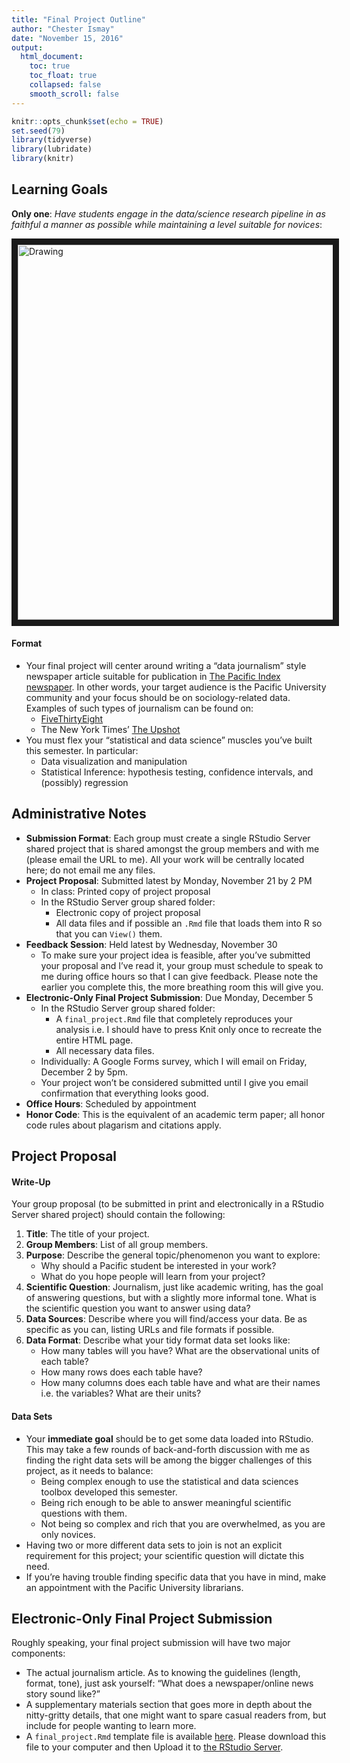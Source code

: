 ```yaml
---
title: "Final Project Outline"
author: "Chester Ismay"
date: "November 15, 2016"
output:
  html_document:
    toc: true
    toc_float: true
    collapsed: false
    smooth_scroll: false
---
```


```r
knitr::opts_chunk$set(echo = TRUE)
set.seed(79)
library(tidyverse)
library(lubridate)
library(knitr)
```

## Learning Goals

**Only one**: *Have students engage in the
data/science research pipeline in as faithful a manner as possible while
maintaining a level suitable for novices*:

<img src="pipeline4.png" alt="Drawing" style="width: 600px;" border="10"/>


#### Format

* Your final project will center around writing a "data journalism" style 
newspaper article suitable for publication in <a href =
"http://www.pacindex.com/" target = "_blank">The Pacific Index
newspaper</a>. In other words, your target audience is the Pacific University community and your focus should be on sociology-related data.
Examples of such types of journalism can be found on:
    + <a href = "http://fivethirtyeight.com/" target = "_blank">FiveThirtyEight</a>
    + The New York Times' <a href = "http://www.nytimes.com/section/upshot" target = "_blank">The Upshot</a>
* You must flex your "statistical and data science" muscles you've
built this semester. In particular:
    + Data visualization and manipulation
    + Statistical Inference: hypothesis testing, confidence intervals, and (possibly) regression

## Administrative Notes

* **Submission Format**: Each group must create a single RStudio Server shared 
project that is shared amongst the group members and with me (please email the
URL to me). All your work will be centrally located here; do not email me any
files.
* **Project Proposal**: Submitted latest by Monday, November 21 by 2 PM
    + In class: Printed copy of project proposal
    + In the RStudio Server group shared folder:
        + Electronic copy of project proposal
        + All data files and if possible an `.Rmd` file that loads them into R so that you can `View()` them.
* **Feedback Session**: Held latest by Wednesday, November 30
    + To make sure your project idea is feasible, after you've submitted your
    proposal and I've read it, your group must schedule to speak to me during
    office hours so that I can give feedback. Please note the earlier you complete this, the more breathing room
    this will give you.
* **Electronic-Only Final Project Submission**: Due Monday, December 5
    + In the RStudio Server group shared folder:
        + A `final_project.Rmd` file that completely reproduces your analysis i.e. I should have to press Knit only once to recreate the entire HTML page.
        + All necessary data files.
    + Individually: A Google Forms survey, which I will email on Friday, December 2 by 5pm.
    + Your project won't be considered submitted until I give you email confirmation that everything looks good.
* **Office Hours**: Scheduled by appointment
* **Honor Code**: This is the equivalent of an academic term paper; all honor code rules about plagarism and citations apply.





## Project Proposal

#### Write-Up

Your group proposal (to be submitted in print and electronically in a RStudio
Server shared project) should contain the following:

1. **Title**: The title of your project.
1. **Group Members**: List of all group members.
1. **Purpose**: Describe the general topic/phenomenon you want to explore:
    + Why should a Pacific student be interested in your work? 
    + What do you hope people will learn from your project?
1. **Scientific Question**: Journalism, just like academic writing, has the goal
of answering questions, but with a slightly more informal tone. What is the 
scientific question you want to answer using data?
1. **Data Sources**: Describe where you will find/access your
data. Be as specific as you can, listing URLs and file formats if possible.
1. **Data Format**: Describe what your
tidy format data set looks like:
    * How many tables will you have? What are the observational units of each table?
    * How many rows does each table have?
    * How many columns does each table have and what are their names i.e. the
    variables? What are their units?


#### Data Sets

* Your **immediate goal** should be to get some data loaded into RStudio. This 
may take a few rounds of back-and-forth discussion with me as finding the right
data sets will be among the bigger challenges of this project, as it needs to
balance:
    + Being complex enough to use the statistical and data sciences toolbox developed this semester.
    + Being rich enough to be able to answer meaningful scientific questions with them.
    + Not being so complex and rich that you are overwhelmed, as you are only novices.
* Having two or more different data sets to join is not an explicit requirement
for this project; your scientific question will dictate this need.
* If you're having trouble finding specific data that you have in mind, make an
appointment with the Pacific University librarians.





## Electronic-Only Final Project Submission

Roughly speaking, your final project submission will have two major components:

* The actual journalism article. As to knowing the guidelines (length, format,
tone), just ask yourself: "What does a newspaper/online news story sound like?"
* A supplementary materials section that goes more in depth about the
nitty-gritty details, that one might want to spare casual readers from, but
include for people wanting to learn more.
* A `final_project.Rmd` template file is available [here](http://ismayc.github.io/teaching/soc301-f2016/week-12/Final_Project.Rmd).  Please download this file to your computer and then Upload it to [the RStudio Server](http://beta.rstudio.org).


















